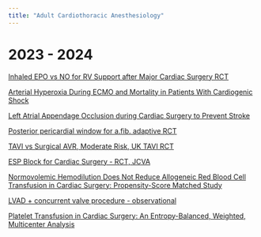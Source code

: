 ```yaml
---
title: "Adult Cardiothoracic Anesthesiology" 
---
```


# 2023 - 2024

[Inhaled EPO vs NO for RV Support after Major Cardiac Surgery RCT](https://www.ahajournals.org/doi/10.1161/CIRCULATIONAHA.122.062464)

[Arterial Hyperoxia During ECMO and Mortality in Patients With Cardiogenic Shock](https://www.ahajournals.org/doi/10.1161/CIRCHEARTFAILURE.122.010328)

[Left Atrial Appendage Occlusion during Cardiac Surgery to Prevent Stroke](https://www.nejm.org/doi/full/10.1056/NEJMoa2101897)

[Posterior pericardial window for a.fib. adaptive RCT](https://www.thelancet.com/journals/lancet/article/PIIS0140-6736(21)02490-9/fulltext)

[TAVI vs Surgical AVR, Moderate Risk, UK TAVI RCT](https://jamanetwork.com/journals/jama/fullarticle/2792251)

[ESP Block for Cardiac Surgery - RCT, JCVA](https://www.sciencedirect.com/science/article/pii/S1053077018303835)

[Normovolemic Hemodilution Does Not Reduce Allogeneic Red Blood Cell Transfusion in Cardiac Surgery: Propensity-Score Matched Study](https://www.jcvaonline.com/article/S1053-0770(23)00911-4/fulltext)

[LVAD + concurrent valve procedure - observational](https://www.jtcvs.org/article/S0022-5223(22)00498-6/fulltext)

[Platelet Transfusion in Cardiac Surgery: An Entropy-Balanced, Weighted, Multicenter Analysis](https://journals.lww.com/anesthesia-analgesia/fulltext/2024/03000/platelet_transfusion_in_cardiac_surgery__an.10.aspx)

<!-- Google tag (gtag.js) -->
<script async src="https://www.googletagmanager.com/gtag/js?id=G-63NPTTVTEF"></script>
<script>
  window.dataLayer = window.dataLayer || [];
  function gtag(){dataLayer.push(arguments);}
  gtag('js', new Date());

  gtag('config', 'G-63NPTTVTEF');
</script>